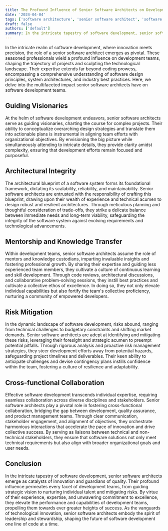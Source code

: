 ```yaml
---
title: The Profound Influence of Senior Software Architects on Development Teams
date: '2024-04-04'
tags: ['software architecture', 'senior software architect', 'software development']
draft: false
authors: ['default']
summary: In the intricate tapestry of software development, senior software architects emerge as catalysts of innovation and guardians of quality.
---
```

In the intricate realm of software development, where innovation meets precision, the role of a senior software architect emerges as pivotal. These seasoned professionals wield a profound influence on development teams, shaping the trajectory of projects and sculpting the technological landscape. Their expertise extends far beyond coding prowess, encompassing a comprehensive understanding of software design principles, system architectures, and industry best practices. Here, we delve into the multifaceted impact senior software architects have on software development teams.

## Guiding Visionaries

At the helm of software development endeavors, senior software architects serve as guiding visionaries, charting the course for complex projects. Their ability to conceptualize overarching design strategies and translate them into actionable plans is instrumental in aligning team efforts with organizational objectives. By envisioning the big picture while simultaneously attending to intricate details, they provide clarity amidst complexity, ensuring that development efforts remain focused and purposeful.

## Architectural Integrity

The architectural blueprint of a software system forms its foundational framework, dictating its scalability, reliability, and maintainability. Senior software architects are entrusted with the responsibility of crafting this blueprint, drawing upon their wealth of experience and technical acumen to design robust and resilient architectures. Through meticulous planning and thoughtful consideration of trade-offs, they strike a delicate balance between immediate needs and long-term viability, safeguarding the integrity of the software system against evolving requirements and technological advancements.

## Mentorship and Knowledge Transfer

Within development teams, senior software architects assume the role of mentors and knowledge custodians, imparting invaluable insights and fostering professional growth. By sharing their expertise and guiding less experienced team members, they cultivate a culture of continuous learning and skill development. Through code reviews, architectural discussions, and collaborative problem-solving sessions, they instill best practices and cultivate a collective ethos of excellence. In doing so, they not only elevate individual capabilities but also fortify the team's collective proficiency, nurturing a community of empowered developers.

## Risk Mitigation

In the dynamic landscape of software development, risks abound, ranging from technical challenges to budgetary constraints and shifting market demands. Senior software architects are adept at identifying and mitigating these risks, leveraging their foresight and strategic acumen to preempt potential pitfalls. Through rigorous analysis and proactive risk management strategies, they steer development efforts away from potential hazards, safeguarding project timelines and deliverables. Their keen ability to anticipate challenges and devise contingency plans instills confidence within the team, fostering a culture of resilience and adaptability.

## Cross-functional Collaboration

Effective software development transcends individual expertise, requiring seamless collaboration across diverse disciplines and stakeholders. Senior software architects play a pivotal role in fostering cross-functional collaboration, bridging the gap between development, quality assurance, and product management teams. Through clear communication, stakeholder engagement, and alignment of objectives, they orchestrate harmonious interactions that accelerate the pace of innovation and drive collective success. By serving as liaisons between technical and non-technical stakeholders, they ensure that software solutions not only meet technical requirements but also align with broader organizational goals and user needs.

## Conclusion

In the intricate tapestry of software development, senior software architects emerge as catalysts of innovation and guardians of quality. Their profound influence permeates every facet of development teams, from guiding strategic vision to nurturing individual talent and mitigating risks. By virtue of their experience, expertise, and unwavering commitment to excellence, they elevate the performance and capabilities of development teams, propelling them towards ever greater heights of success. As the vanguards of technological innovation, senior software architects embody the spirit of leadership and stewardship, shaping the future of software development one line of code at a time.





